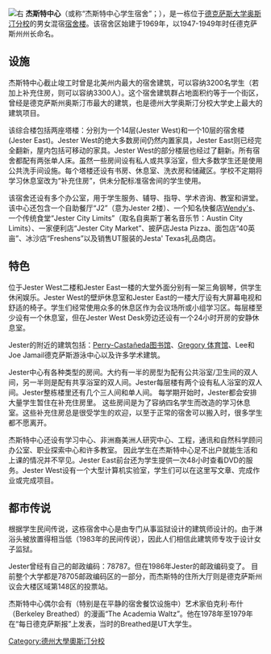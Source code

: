 {{expand|time=2016-04-19T02:37:16+00:00}}
{{unreferenced|time=2016-04-19T02:37:16+00:00}}
[[File:Jester_Dormitory_on_the_campus_of_the_University_of_Texas_at_Austin_(19_03_2003).jpg|右]]
'''杰斯特中心'''（或称“杰斯特中心学生宿舍”；{{lang-en|Jester Center}}），是一栋位于[[德克萨斯大学奥斯汀分校|德克萨斯大学奥斯汀分校]]的男女混宿[[宿舍|宿舍楼]]。该宿舍区始建于1969年，以1947-1949年时任德克萨斯州州长{{le|博福德·H·傑斯特|Beauford H. Jester}}命名。

== 设施 ==
杰斯特中心截止竣工时曾是北美州内最大的宿舍建筑，可以容纳3200名学生（若加上补充住房，则可以容纳3300人）。这个宿舍建筑群占地面积约等于一个街区，曾经是德克萨斯州奥斯汀市最大的建筑，也是德州大学奥斯汀分校大学史上最大的建筑项目。

该综合楼包括两座塔楼：分别为一个14层(Jester West)和一个10层的宿舍楼(Jester East)。Jester West的绝大多数房间仍然内置家具，Jester East则已经完全翻新，屋内包括可移动的家具。Jester West的部分楼层也经过了翻新。所有宿舍都配有两张单人床。虽然一些房间设有私人或共享浴室，但大多数学生还是使用公共洗手间设施。每个塔楼还设有书房、休息室、洗衣房和储藏区。学校不定期将学习休息室改为“补充住房”，供未分配标准宿舍间的学生使用。

该宿舍还设有多个办公室，用于学生服务、辅导、指导、学术咨询、教室和讲堂。该中心还包含一个自助餐厅“J2”（意为Jester 2楼）、一个知名快餐店[[溫娣漢堡|Wendy's]]、一个传统食堂“Jester City Limits”（取名自奥斯丁著名音乐节：Austin City Limits）、一家便利店“Jester City Market”、披萨店Jesta Pizza、面包店“40英亩”、冰沙店“Freshens”以及销售UT服装的Jesta' Texas礼品商店。

== 特色 ==
位于Jester West二楼和Jester East一楼的大堂外面分别有一架三角钢琴，供学生休闲娱乐。Jester West的壁炉休息室和Jester East的一楼大厅设有大屏幕电视和舒适的椅子。学生们经常使用众多的休息区作为会议场所或小组学习区。每层楼至少设有一个休息室，但在Jester West Desk旁边还设有一个24小时开房的安静休息室。

Jester的附近的建筑包括：[[佩里-卡斯塔涅达图书馆|Perry-Castañeda图书馆]]、[[格雷戈里体育馆|Gregory 体育馆]]、Lee和Joe Jamail德克萨斯游泳中心以及许多学术建筑。

Jester中心有各种类型的房间。大约有一半的房型为配有公共浴室/卫生间的双人间，另一半则是配有共享浴室的双人间。Jester每层楼有两个设有私人浴室的双人间。Jester整栋楼里还有几个三人间和单人间。 每学期开始时，Jester都会安排大量学生暂住在补充住房里。 这些房间是为了容纳四名学生而改造的学习休息室。这些补充住房总是很受学生的欢迎，以至于正常的宿舍可以搬入时，很多学生都不愿离开。

杰斯特中心还设有学习中心、非洲裔美洲人研究中心、工程，通讯和自然科学顾问办公室、职业探索中心和许多教室。 因此学生在杰斯特中心足不出户就能生活和上课的情况并不罕见。Jester East前台还为学生提供一次48小时查看DVD的服务。Jester West设有一个大型计算机实验室，学生们可以在这里写文章、完成作业或完成项目。

== 都市传说 ==
根据学生民间传说，这栋宿舍中心是由专门从事监狱设计的建筑师设计的。由于淋浴头被放置得相当低（1983年的民间传说），因此人们相信此建筑师专攻于设计女子监狱。 

Jester曾经有自己的邮政编码：78787。但在1986年Jester的邮政编码变了。 目前整个大学都是78705邮政编码区的一部分，而杰斯特的住所大厅则是德克萨斯州议会大楼区域第148区的投票站。

杰斯特中心偶尔会有（特别是在平静的宿舍餐饮设施中）艺术家伯克利·布什（Berkeley Breathed）的漫画“The Academia Waltz”。他在1978年至1979年在“每日德克萨斯报”上发表，当时的Breathed是UT大学生。 

{{德克萨斯大学奥斯汀分校}}
[[Category:德州大學奧斯汀分校|Category:德州大學奧斯汀分校]]